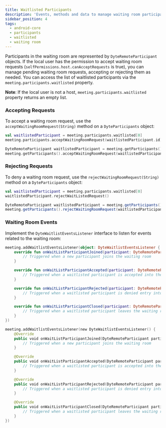 ```yaml
---
title: Waitlisted Participants
description: 'Events, methods and data to manage waiting room participants.'
sidebar_position: 4
tags:
  - android-core
  - participants
  - waitlisted
  - waiting room
---
```


Participants in the waiting room are represented by `DyteRemoteParticipant` objects. If the local user has the permission to
accept waiting room requests (`selfPermissions.host.canAcceptRequests` is true), you can manage pending waiting room requests,
accepting or rejecting them as needed.
You can access the list of waitlisted participants via the `meeting.participants.waitlisted` property.

**Note**: If the local user is not a host, `meeting.participants.waitlisted` property returns an empty list.

### Accepting Requests

To accept a waiting room request, use the `acceptWaitingRoomRequest(String)` method on a `DyteParticipants` object:

<Tabs groupId="android-core-participants">
  <TabItem value="kotlin" label="Kotlin" default>

```kotlin
val waitlistedParticipant = meeting.participants.waitlisted[0]
meeting.participants.acceptWaitingRoomRequest(waitlistedParticipant.id)
```

  </TabItem>

  <TabItem value="java" label="Java" default>

```kotlin
DyteRemoteParticipant waitlistedParticipant = meeting.getParticipants().getWaitlisted().get(0);
meeting.getParticipants().acceptWaitingRoomRequest(waitlistedParticipant.id);
```

  </TabItem>
</Tabs>


### Rejecting Requests

To deny a waiting room request, use the `rejectWaitingRoomRequest(String)` method on a `DyteParticipants` object:

<Tabs groupId="android-core-participants">
  <TabItem value="kotlin" label="Kotlin" default>

```kotlin
val waitlistedParticipant = meeting.participants.waitlisted[0]
waitlistedParticipant.rejectWaitListedRequest()
```

  </TabItem>

  <TabItem value="java" label="Java" default>

```java
DyteRemoteParticipant waitlistedParticipant = meeting.getParticipants().getWaitlisted().get(0);
meeting.getParticipants().rejectWaitingRoomRequest(waitlistedParticipant.id);
```

  </TabItem>
</Tabs>

### Waiting Room Events

Implement the `DyteWaitlistEventsListener` interface to listen for events related to the waiting room:

<Tabs groupId="android-core-participants">
  <TabItem value="kotlin" label="Kotlin" default>

```kotlin
meeting.addWaitlistEventsListener(object: DyteWaitlistEventsListener {
    override fun onWaitListParticipantJoined(participant: DyteRemoteParticipant) {
        // Triggered when a new participant joins the waiting room
    }

    override fun onWaitListParticipantAccepted(participant: DyteRemoteParticipant) {
        // Triggered when a waitlisted participant is accepted into the meeting
    }

    override fun onWaitListParticipantRejected(participant: DyteRemoteParticipant) {
        // Triggered when a waitlisted participant is denied entry into the meeting
    }

    override fun onWaitListParticipantClosed(participant: DyteRemoteParticipant) {
        // Triggered when a waitlisted participant leaves the waiting room
    }
})
```

  </TabItem>

  <TabItem value="java" label="Java" default>

```kotlin
meeting.addWaitlistEventsListener(new DyteWaitlistEventsListener() {
    @Override
    public void onWaitListParticipantJoined(DyteRemoteParticipant participant) {
        // Triggered when a new participant joins the waiting room
    }

    @Override
    public void onWaitListParticipantAccepted(DyteRemoteParticipant participant) {
        // Triggered when a waitlisted participant is accepted into the meeting
    }

    @Override
    public void onWaitListParticipantRejected(DyteRemoteParticipant participant) {
        // Triggered when a waitlisted participant is denied entry into the meeting
    }

    @Override
    public void onWaitListParticipantClosed(DyteRemoteParticipant participant) {
        // Triggered when a waitlisted participant leaves the waiting room
    }
})
```

  </TabItem>
</Tabs>

<head>
  <title>Android Core Waitlisted Participants</title>
</head>
